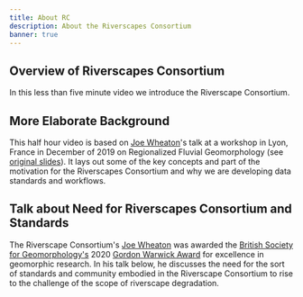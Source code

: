 ---
title: About RC
description: About the Riverscapes Consortium
banner: true
---

## Overview of Riverscapes Consortium

In this less than five minute video we introduce the Riverscape Consortium.

<YouTubeEmbed videoId="mfyhjVfECf4" />

## More Elaborate Background

This half hour video is based on [Joe Wheaton](http://joewheaton.org)'s talk at a workshop in Lyon, France in December of 2019 on Regionalized Fluvial Geomorphology (see [original slides](https://www.researchgate.net/publication/338225952_Riverscapes_Consortium_to_Leverage_Advances_in_Other_Regions_in_your_Regionalization)). It lays out some of the key concepts and part of the motivation for the Riverscapes Consortium and why we are developing data standards and workflows.

<YouTubeEmbed videoId="OetscVdkr2I" />

## Talk about Need for Riverscapes Consortium and Standards

The Riverscape Consortium's [Joe Wheaton](http://joewheaton.org) was awarded the [British Society for Geomorphology's](https://twitter.com/BSG_Geomorph) 2020 [Gordon Warwick Award](https://www.geomorphology.org.uk/awards) for excellence in geomorphic research. In his talk below,  he discusses the need for the sort of standards and community embodied in the Riverscape Consortium to rise to the challenge of the scope of riverscape degradation.

<YouTubeEmbed videoId="EaLN3wZ6cM8" />
